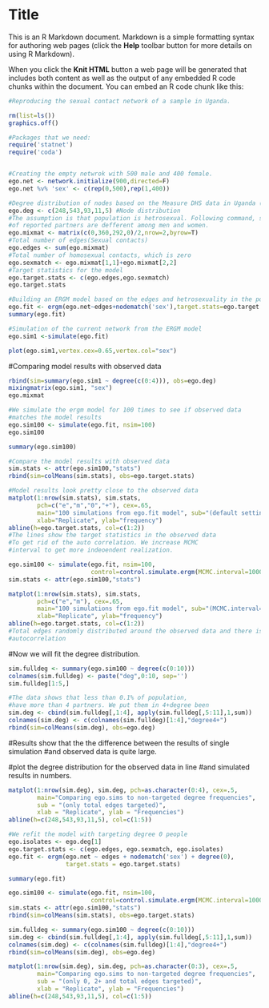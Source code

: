 Title
========================================================

This is an R Markdown document. Markdown is a simple formatting syntax for authoring web pages (click the **Help** toolbar button for more details on using R Markdown).

When you click the **Knit HTML** button a web page will be generated that includes both content as well as the output of any embedded R code chunks within the document. You can embed an R code chunk like this:

```r
#Reproducing the sexual contact network of a sample in Uganda.

rm(list=ls()) 
graphics.off()

#Packages that we need:
require('statnet')
require('coda')


#Creating the empty netwrok with 500 male and 400 female.
ego.net <- network.initialize(900,directed=F)
ego.net %v% 'sex' <- c(rep(0,500),rep(1,400))

#Degree distribution of nodes based on the Measure DHS data in Uganda (2004)
ego.deg <- c(248,543,93,11,5) #Node distribution
#The assumption is that population is hetrosexual. Following command, shows how number
#of reported partners are defferent among men and women.
ego.mixmat <- matrix(c(0,360,292,0)/2,nrow=2,byrow=T)
#Total number of edges(Sexual contacts)
ego.edges <- sum(ego.mixmat)
#Total number of homosexual contacts, which is zero
ego.sexmatch <- ego.mixmat[1,1]+ego.mixmat[2,2]
#Target statistics for the model
ego.target.stats <- c(ego.edges,ego.sexmatch)
ego.target.stats

#Building an ERGM model based on the edges and hetrosexuality in the population
ego.fit <- ergm(ego.net~edges+nodematch('sex'),target.stats=ego.target.stats)
summary(ego.fit)

#Simulation of the current network from the ERGM model
ego.sim1 <-simulate(ego.fit)
```
```r
plot(ego.sim1,vertex.cex=0.65,vertex.col="sex")
```
#Comparing model results with observed data
```r
rbind(sim=summary(ego.sim1 ~ degree(c(0:4))), obs=ego.deg)
mixingmatrix(ego.sim1, "sex")
ego.mixmat

#We simulate the ergm model for 100 times to see if observed data
#matches the model results
ego.sim100 <- simulate(ego.fit, nsim=100)
ego.sim100

summary(ego.sim100)

#Compare the model results with observed data
sim.stats <- attr(ego.sim100,"stats")
rbind(sim=colMeans(sim.stats), obs=ego.target.stats)
```
```r
#Model results look pretty close to the observed data
matplot(1:nrow(sim.stats), sim.stats, 
        pch=c("e","m","0","+"), cex=.65, 
        main="100 simulations from ego.fit model", sub="(default settings)",
        xlab="Replicate", ylab="frequency")
abline(h=ego.target.stats, col=c(1:2))
#The lines show the target statistics in the observed data
#To get rid of the auto correlation. We increase MCMC
#interval to get more indeoendent realization.
```
```r
ego.sim100 <- simulate(ego.fit, nsim=100,
                       control=control.simulate.ergm(MCMC.interval=10000))
sim.stats <- attr(ego.sim100,"stats")
```
```r
matplot(1:nrow(sim.stats), sim.stats,
        pch=c("e","m"), cex=.65,
        main="100 simulations from ego.fit model", sub="(MCMC.interval=10000)",
        xlab="Replicate", ylab="frequency")
abline(h=ego.target.stats, col=c(1:2))
#Total edges randomly distributed around the observed data and there is no
#autocorrelation
```

#Now we will fit the degree distribution.
```r
sim.fulldeg <- summary(ego.sim100 ~ degree(c(0:10)))
colnames(sim.fulldeg) <- paste("deg",0:10, sep='')
sim.fulldeg[1:5,]

#The data shows that less than 0.1% of population,
#have more than 4 partners. We put them in 4+degree been
sim.deg <- cbind(sim.fulldeg[,1:4], apply(sim.fulldeg[,5:11],1,sum))
colnames(sim.deg) <- c(colnames(sim.fulldeg)[1:4],"degree4+")
rbind(sim=colMeans(sim.deg), obs=ego.deg)
```
#Results show that the the difference between the results of single simulation
#and observed data is quite large.

#plot the degree distribution for the observed data in line 
#and simulated results in numbers.
```r
matplot(1:nrow(sim.deg), sim.deg, pch=as.character(0:4), cex=.5,
        main="Comparing ego.sims to non-targeted degree frequencies",
        sub = "(only total edges targeted)",
        xlab = "Replicate", ylab = "Frequencies")
abline(h=c(248,543,93,11,5), col=c(1:5))
```
```r
#We refit the model with targeting degree 0 people
ego.isolates <- ego.deg[1]
ego.target.stats <- c(ego.edges, ego.sexmatch, ego.isolates)
ego.fit <- ergm(ego.net ~ edges + nodematch('sex') + degree(0),
                target.stats = ego.target.stats) 

summary(ego.fit)

ego.sim100 <- simulate(ego.fit, nsim=100,
                       control=control.simulate.ergm(MCMC.interval=10000))
sim.stats <- attr(ego.sim100,"stats")
rbind(sim=colMeans(sim.stats), obs=ego.target.stats)

sim.fulldeg <- summary(ego.sim100 ~ degree(c(0:10)))
sim.deg <- cbind(sim.fulldeg[,1:4], apply(sim.fulldeg[,5:11],1,sum))
colnames(sim.deg) <- c(colnames(sim.fulldeg)[1:4],"degree4+")
rbind(sim=colMeans(sim.deg), obs=ego.deg)
```
```r
matplot(1:nrow(sim.deg), sim.deg, pch=as.character(0:3), cex=.5,
        main="Comparing ego.sims to non-targeted degree frequencies",
        sub = "(only 0, 2+ and total edges targeted)",
        xlab = "Replicate", ylab = "Frequencies")
abline(h=c(248,543,93,11,5), col=c(1:5))
```



